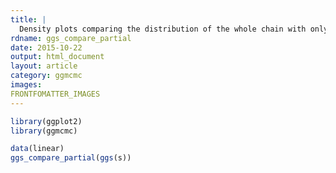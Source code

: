 ```yaml
---
title: |
  Density plots comparing the distribution of the whole chain with only its last part.
rdname: ggs_compare_partial
date: 2015-10-22
output: html_document
layout: article
category: ggmcmc
images:
FRONTFOMATTER_IMAGES
---
```


```r
library(ggplot2)
library(ggmcmc)
```

```r

data(linear)
ggs_compare_partial(ggs(s))



```